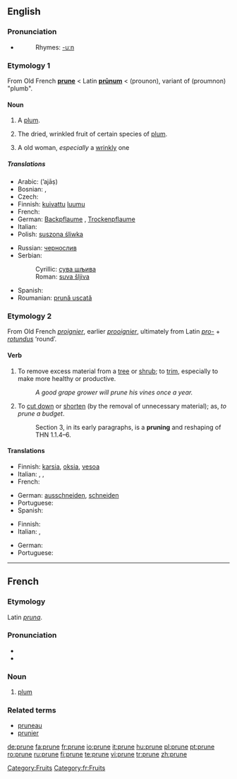 ==English==

===Pronunciation===
*{{IPA|/pru:n/}}
*:Rhymes: [[Rhymes:English:-uːn|-uːn]]

===Etymology 1===
From Old French '''[[#French|prune]]''' < Latin '''[[prunum|prūnum]]''' < {{AGr.}} '''{{polytonic|[[προῦνον]]}}''' (prounon), variant of '''{{polytonic|[[προῦμνον]]}}''' (proumnon) "plumb".

====Noun====
{{en-noun}}

# {{obsolete}} A [[plum]].
# The dried, wrinkled fruit of certain species of [[plum]].
# {{slang}} A old woman, ''especially'' a [[wrinkly]] one

=====Translations=====
{{trans-top|dried plum}}
* Arabic: {{ARchar|[[أجاص]]}} (’ajāṣ)
* Bosnian: {{t-|bs|suha šljiva|f}}, {{t-|bs|suva šljiva|f}}
* Czech: {{t-|cs|sušená švestka|f}}
* Finnish: [[kuivattu]] [[luumu]]
* French: {{t+|fr|pruneau|m}}
* German: [[Backpflaume]] {{f}}, [[Trockenpflaume]] {{f}}
* Italian: {{t-|it|prugna secca|f}}
* Polish: [[suszona śliwka]] {{f}}
{{trans-mid}}
* Russian: [[чернослив]]
* Serbian:
*: Cyrillic: [[сува шљива#Serbian|сува шљива]] {{f}}
*: Roman: [[suva šljiva#Serbian|suva šljiva]] {{f}}
* Spanish: {{t-|es|ciruela pasa|f}}
* Roumanian: [[prună uscată]] {{f}}
{{trans-bottom}}

===Etymology 2===
From Old French ''[[proignier]]'', earlier ''[[prooignier]]'', ultimately from Latin ''[[pro-]]'' + ''[[rotundus]]'' ‘round’.

====Verb====
{{en-verb|prun|ing}}

# {{transitive}} To remove excess material from a [[tree]] or [[shrub]]; to [[trim]], especially to make more healthy or productive.
#:''A good grape grower will prune his vines once a year.''
# {{transitive}} {{figuratively}} To [[cut down]] or [[shorten]] (by the removal of unnecessary material); as, ''to prune a budget''.
#: Section 3, in its early paragraphs, is a '''pruning''' and reshaping of THN 1.1.4–6.

====Translations====
{{rfc-level|Translations at L3+ (AutoFormat would have corrected level of Translations)}}
{{trans-top|trim a tree or shrub}}
* Finnish: [[karsia]], [[oksia]], [[vesoa]]
* Italian: {{t+|it|potare}}, {{t+|it|ridurre}}, {{t-|it|sfoltire}}
* French: {{t-|fr|élaguer}}
{{trans-mid}}
* German: [[ausschneiden]], [[schneiden]]
* Portuguese: {{t-|pt|podar}}
* Spanish: {{t-|es|podar}}
{{trans-bottom}}

{{trans-top|(figuratively) cut down or shorten}}
* Finnish: {{t-|fi|karsia}}
* Italian: {{t-|it|accorciare}}, {{t+|it|ridurre}}
{{trans-mid}}
* German: {{t-|de|beschneiden}}
* Portuguese: {{t-|pt|podar}}
{{trans-bottom}}

[[Category:Fruits]]

----

==French==

===Etymology===
Latin ''[[pruna]]''.

===Pronunciation===
*{{IPA|/pʀyn/}}
*{{SAMPA|/pRyn/}}

===Noun===
{{fr-noun|f}}

# [[plum]]

===Related terms===
*[[pruneau]]
*[[prunier]]

[[Category:fr:Fruits]]
[[de:prune]]
[[fa:prune]]
[[fr:prune]]
[[io:prune]]
[[it:prune]]
[[hu:prune]]
[[pl:prune]]
[[pt:prune]]
[[ro:prune]]
[[ru:prune]]
[[fi:prune]]
[[te:prune]]
[[vi:prune]]
[[tr:prune]]
[[zh:prune]]